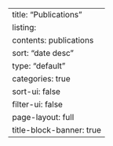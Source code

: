 ---
title: "Publications"
listing:
    contents: publications
    sort: "date desc"
    type: "default"
    categories: true
    sort-ui: false
    filter-ui: false
page-layout: full
title-block-banner: true
---